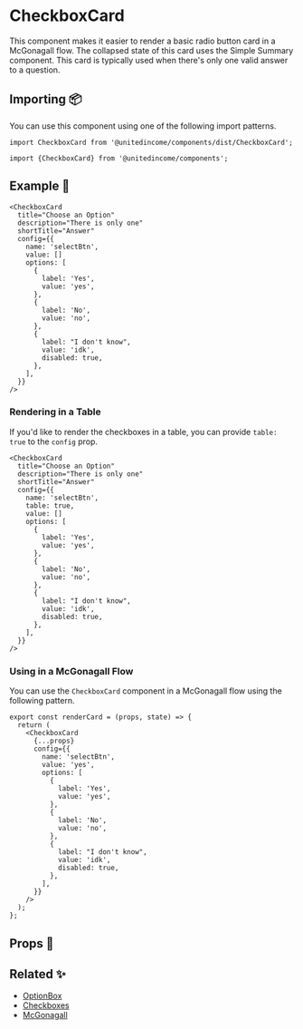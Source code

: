 
# CheckboxCard

This component makes it easier to render a basic radio button card in a McGonagall flow. The collapsed state of this card uses the Simple Summary component. This card is typically used when there's only one valid answer to a question.

## Importing 📦

You can use this component using one of the following import patterns.

```tsx
import CheckboxCard from '@unitedincome/components/dist/CheckboxCard';
```

```tsx
import {CheckboxCard} from '@unitedincome/components';
```

## Example 🚀

<Preview>
  <CheckboxCard
    title="Choose an Option"
    description="There is only one"
    shortTitle="Answer"
    config={{
      name: 'selectBtn',
      value: [],
      options: [
        {
          label: 'Yes',
          value: 'yes',
        },
        {
          label: 'No',
          value: 'no',
        },
        {
          label: "I don't know",
          value: 'idk',
          disabled: true,
        },
      ],
    }}
  />
</Preview>

```tsx
<CheckboxCard
  title="Choose an Option"
  description="There is only one"
  shortTitle="Answer"
  config={{
    name: 'selectBtn',
    value: []
    options: [
      {
        label: 'Yes',
        value: 'yes',
      },
      {
        label: 'No',
        value: 'no',
      },
      {
        label: "I don't know",
        value: 'idk',
        disabled: true,
      },
    ],
  }}
/>
```

### Rendering in a Table

If you'd like to render the checkboxes in a table, you can provide `table: true` to the `config` prop.

<Preview>
  <CheckboxCard
    title="Choose an Option"
    description="There is only one"
    shortTitle="Answer"
    config={{
      name: 'selectBtn',
      table: true,
      value: [],
      options: [
        {
          label: 'Yes',
          value: 'yes',
        },
        {
          label: 'No',
          value: 'no',
        },
        {
          label: "I don't know",
          value: 'idk',
          disabled: true,
        },
      ],
    }}
  />
</Preview>

```tsx
<CheckboxCard
  title="Choose an Option"
  description="There is only one"
  shortTitle="Answer"
  config={{
    name: 'selectBtn',
    table: true,
    value: []
    options: [
      {
        label: 'Yes',
        value: 'yes',
      },
      {
        label: 'No',
        value: 'no',
      },
      {
        label: "I don't know",
        value: 'idk',
        disabled: true,
      },
    ],
  }}
/>
```

### Using in a McGonagall Flow

You can use the `CheckboxCard` component in a McGonagall flow using the following pattern.

```tsx
export const renderCard = (props, state) => {
  return (
    <CheckboxCard
      {...props}
      config={{
        name: 'selectBtn',
        value: 'yes',
        options: [
          {
            label: 'Yes',
            value: 'yes',
          },
          {
            label: 'No',
            value: 'no',
          },
          {
            label: "I don't know",
            value: 'idk',
            disabled: true,
          },
        ],
      }}
    />
  );
};
```

## Props 🔧

<Props of={CheckboxCard} />

## Related ✨

- [OptionBox](/?path=/story/atoms-optionbox--check)
- [Checkboxes](/?path=/story/molecules-checkboxes--default)
- [McGonagall](/?path=/story/templates-mcgonagall--default)
